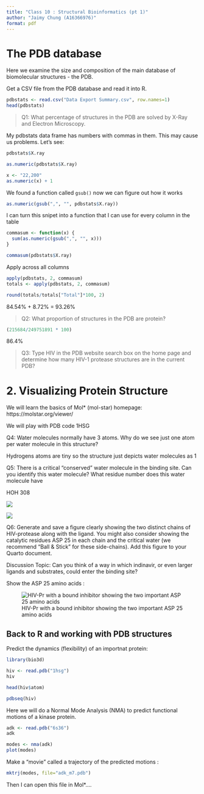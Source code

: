 ```yaml
---
title: "Class 10 : Structural Bioinformatics (pt 1)"
author: "Jaimy Chung (A16366976)"
format: pdf
---
```


# The PDB database

Here we examine the size and composition of the main database of biomolecular structures - the PDB.

Get a CSV file from the PDB database and read it into R.


```r
pdbstats <- read.csv("Data Export Summary.csv", row.names=1)
head(pdbstats)
```

> Q1: What percentage of structures in the PDB are solved by X-Ray and Electron Microscopy.

My pdbstats data frame has numbers with commas in them. This may cause us problems. Let's see:

```r
pdbstats$X.ray
```
```r
as.numeric(pdbstats$X.ray)
```

```r
x <- "22,200"
as.numeric(x) + 1
```

We found a function called `gsub()` now we can figure out how it works

```r
as.numeric(gsub(",", "", pdbstats$X.ray))
```

I can turn this snipet into a function that I can use for every column in the table

```r
commasum <- function(x) {
  sum(as.numeric(gsub(",", "", x)))
}

commasum(pdbstats$X.ray)
```

Apply across all columns

```r
apply(pdbstats, 2, commasum)
totals <- apply(pdbstats, 2, commasum)
```

```r
round(totals/totals["Total"]*100, 2)
```

84.54% + 8.72% = 93.26%

> Q2: What proportion of structures in the PDB are protein?

```r
(215684/249751891 * 100)
```

86.4%


> Q3: Type HIV in the PDB website search box on the home page and determine how many HIV-1 protease structures are in the current PDB?


# 2. Visualizing Protein Structure

We will learn the basics of Mol* (mol-star) homepage:
https://molstar.org/viewer/

We will play with PDB code 1HSG



Q4: Water molecules normally have 3 atoms. Why do we see just one atom per water molecule in this structure?

Hydrogens atoms are tiny so the structure just depicts water molecules as 1


Q5: There is a critical “conserved” water molecule in the binding site. Can you identify this water molecule? What residue number does this water molecule have

HOH 308

![](1HSG.png)

![](1HSG (1).png)

Q6: Generate and save a figure clearly showing the two distinct chains of HIV-protease along with the ligand. You might also consider showing the catalytic residues ASP 25 in each chain and the critical water (we recommend “Ball & Stick” for these side-chains). Add this figure to your Quarto document.

Discussion Topic: Can you think of a way in which indinavir, or even larger ligands and substrates, could enter the binding site?

Show the ASP 25 amino acids :

![HIV-Pr with a bound inhibitor showing the two important ASP 25 amino acids](1HSG(2).png)

## Back to R and working with PDB structures

Predict the dynamics (flexibility) of an importnat protein:

```r
library(bio3d)

hiv <- read.pdb("1hsg")
hiv


```

```r
head(hiv$atom)
```

```r
pdbseq(hiv)
```
Here we will do a Normal Mode Analysis (NMA) to predict functional motions of a kinase protein.

```r
adk <- read.pdb("6s36")
adk
```

```r
modes <- nma(adk)
plot(modes)
```

Make a "movie" called a trajectory of the predicted motions :

```r
mktrj(modes, file="adk_m7.pdb")
```


Then I can open this file in Mol*....







